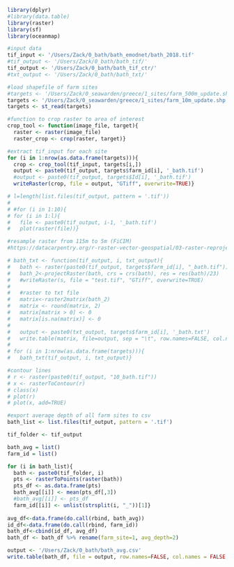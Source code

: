 ```r
library(dplyr)
#library(data.table)
library(raster)
library(sf)
library(oceanmap)

#input data
tif_input <- '/Users/Zack/0_bath/bath_emodnet/bath_2018.tif'
#tif_output <- '/Users/Zack/0_bath/bath_tif/' 
tif_output <- '/Users/Zack/0_bath/bath_tif_ctr/'
#txt_output <- '/Users/Zack/0_bath/bath_txt/'

#load shapefile of farm sites
#targets <- '/Users/Zack/0_seawarden/greece/1_sites/farm_500m_update.shp'
targets <- '/Users/Zack/0_seawarden/greece/1_sites/farm_10m_update.shp'
targets <- st_read(targets)
```

```r
#function to crop raster to area of interest
crop_tool <- function(image_file, target){
  raster <- raster(image_file)
  raster_crop <- crop(raster, target)}
```

```r
#extract tif_input for each site
for (i in 1:nrow(as.data.frame(targets))){
  crop <- crop_tool(tif_input, targets[i,])
  output <- paste0(tif_output, targets$farm_id[i], '_bath.tif')
  #output <- paste0(tif_output, targets$Id[i], '_bath.tif')
  writeRaster(crop, file = output, "GTiff", overwrite=TRUE)}
```

```r
# l=length(list.files(tif_output, pattern = '.tif'))
# 
# #for (i in 1:10){
# for (i in 1:l){
#   file <- paste0(tif_output, i-1, '_bath.tif')
#   plot(raster(file))}
```

```r
#resample raster from 115m to 5m (FiCIM)
#https://datacarpentry.org/r-raster-vector-geospatial/03-raster-reproject-in-r/

# bath_txt <- function(tif_output, i, txt_output){
#   bath <- raster(paste0(tif_output, targets$farm_id[i], "_bath.tif"))
#   bath_2<-projectRaster(bath, crs = crs(bath), res = res(bath)/23)
#   #writeRaster(s, file = "test.tif", "GTiff", overwrite=TRUE)
#   
#   #raster to txt file
#   matrix<-raster2matrix(bath_2)
#   matrix <- round(matrix, 2)
#   matrix[matrix > 0] <- 0
#   matrix[is.na(matrix)] <- 0
#   
#   output <- paste0(txt_output, targets$farm_id[i], '_bath.txt')
#   write.table(matrix, file=output, sep = "\t", row.names=FALSE, col.names=FALSE)}
# 
# for (i in 1:nrow(as.data.frame(targets))){
#   bath_txt(tif_output, i, txt_output)}
```

```r
#contour lines
# r <- raster(paste0(tif_output, "10_bath.tif"))
# x <- rasterToContour(r)
# class(x)
# plot(r)
# plot(x, add=TRUE)
```

```r
#export average depth of all farm sites to csv
bath_list <- list.files(tif_output, pattern = '.tif')

tif_folder <- tif_output

bath_avg = list()
farm_id = list()

for (i in bath_list){
  bath <- paste0(tif_folder, i)
  pts <- rasterToPoints(raster(bath))
  pts_df <- as.data.frame(pts) 
  bath_avg[[i]] <- mean(pts_df[,3])
  #bath_avg[[i]] <- pts_df
  farm_id[[i]] <- unlist(strsplit(i, "_"))[1]}
  
avg_df<-data.frame(do.call(rbind, bath_avg))
id_df<-data.frame(do.call(rbind, farm_id))
bath_df<-cbind(id_df, avg_df)
bath_df <- bath_df %>% rename(farm_site=1, avg_depth=2)

output <- '/Users/Zack/0_bath/bath_avg.csv'
write.table(bath_df, file = output, row.names=FALSE, col.names = FALSE, sep=",")
```